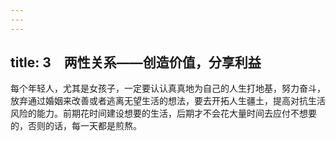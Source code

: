 ```yaml
---
---
---
```

title: 3　两性关系——创造价值，分享利益
---




每个年轻人，尤其是女孩子，一定要认认真真地为自己的人生打地基，努力奋斗，放弃通过婚姻来改善或者逃离无望生活的想法，要去开拓人生疆土，提高对抗生活风险的能力。前期花时间建设想要的生活，后期才不会花大量时间去应付不想要的，否则的话，每一天都是煎熬。
